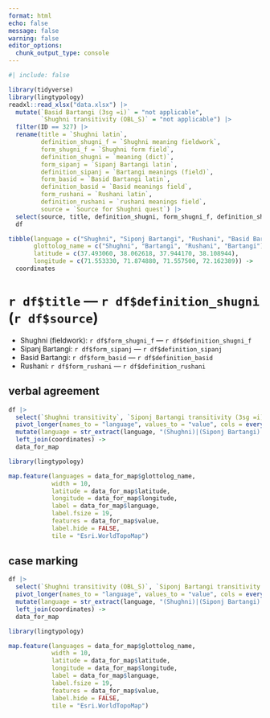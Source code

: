 ```yaml
---
format: html
echo: false
message: false
warning: false
editor_options: 
  chunk_output_type: console
---
```


```r
#| include: false

library(tidyverse)
library(lingtypology)
readxl::read_xlsx("data.xlsx") |> 
  mutate(`Basid Bartangi (3sg =i)` = "not applicable",
         `Shughni transitivity (OBL_S)` = "not applicable") |> 
  filter(ID == 327) |> 
  rename(title = `Shughni latin`,
         definition_shugni_f = `Shughni meaning fieldwork`,
         form_shugni_f = `Shughni form field`,
         definition_shugni = `meaning (dict)`,
         form_sipanj = `Sipanj Bartangi latin`,
         definition_sipanj = `Bartangi meanings (field)`,
         form_basid = `Basid Bartangi latin`,
         definition_basid = `Basid meanings field`,
         form_rushani = `Rushani latin`,
         definition_rushani = `rushani meanings field`,
         source = `Source for Shughni quest`) |> 
  select(source, title, definition_shugni, form_shugni_f, definition_shugni_f, form_sipanj, definition_sipanj, form_basid, definition_basid, form_rushani, definition_rushani, `Shughni transitivity`, `Siponj Bartangi transitivity (3sg =i)`, `Rushani transitivity (3sg =i)`, `Basid Bartangi (3sg =i)`, `Shughni transitivity (OBL_S)`, `Siponj Bartangi transitivity (OBL_S)`, `Rushani transitivity (OBL_S)`, `Basid Bartangi transitivity (OBL_S)`) ->
  df

tibble(language = c("Shughni", "Siponj Bartangi", "Rushani", "Basid Bartangi"),
       glottolog_name = c("Shughni", "Bartangi", "Rushani", "Bartangi"),
       latitude = c(37.493060, 38.062618, 37.944170, 38.108944),
       longitude = c(71.553330, 71.874880, 71.557500, 72.162389)) ->
  coordinates
```

# `r df$title` --- `r df$definition_shugni` (`r df$source`)

- Shughni (fieldwork): `r df$form_shugni_f` --- `r df$definition_shugni_f`
- Sipanj Bartangi: `r df$form_sipanj` --- `r df$definition_sipanj`
- Basid Bartangi: `r df$form_basid` --- `r df$definition_basid`
- Rushani: `r df$form_rushani` --- `r df$definition_rushani`

::: {.panel-tabset}

## verbal agreement

```r

df |> 
  select(`Shughni transitivity`, `Siponj Bartangi transitivity (3sg =i)`, `Rushani transitivity (3sg =i)`, `Basid Bartangi (3sg =i)`) |>
  pivot_longer(names_to = "language", values_to = "value", cols = everything()) |> 
  mutate(language = str_extract(language, "(Shughni)|(Siponj Bartangi)|(Rushani)|(Basid Bartangi)")) |> 
  left_join(coordinates) ->
  data_for_map

library(lingtypology)

map.feature(languages = data_for_map$glottolog_name,
            width = 10,
            latitude = data_for_map$latitude,
            longitude = data_for_map$longitude,
            label = data_for_map$language,
            label.fsize = 19, 
            features = data_for_map$value,
            label.hide = FALSE,
            tile = "Esri.WorldTopoMap")
```

## case marking

```r
df |> 
  select(`Shughni transitivity (OBL_S)`, `Siponj Bartangi transitivity (OBL_S)`, `Rushani transitivity (OBL_S)`, `Basid Bartangi transitivity (OBL_S)`) |>
  pivot_longer(names_to = "language", values_to = "value", cols = everything()) |> 
  mutate(language = str_extract(language, "(Shughni)|(Siponj Bartangi)|(Rushani)|(Basid Bartangi)")) |> 
  left_join(coordinates) ->
  data_for_map

library(lingtypology)

map.feature(languages = data_for_map$glottolog_name,
            width = 10,
            latitude = data_for_map$latitude,
            longitude = data_for_map$longitude,
            label = data_for_map$language,
            label.fsize = 19,
            features = data_for_map$value,
            label.hide = FALSE, 
            tile = "Esri.WorldTopoMap")
```

:::
